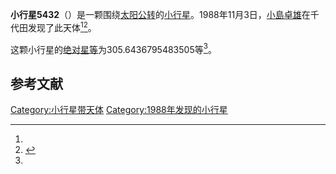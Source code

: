 {{Infobox planet
| bgcolour = #FFFFC0
| name = 5432 Imakiire
| symbol = 
| image = 
| caption = 
| discovery = yes
| discovery_ref = 
| discoverer = [[小島卓雄|小島卓雄]]
| discovery_site = [[千代田|千代田]] 
| discovered = 1988年11月3日
| designations = yes
| mp_name = 
| named_after = 
| alt_names = 1988 VN/ 1971 UQ2 / 1977 CQ1 / 1990 FG4
| mp_category = [[主带小行星|主带小行星]]
| orbit_ref = <ref name="a">[http://ssd.jpl.nasa.gov/sbdb.cgi?sstr=5432 5432 Imakiire] {{Wayback|url=http://ssd.jpl.nasa.gov/sbdb.cgi?sstr=5432 |date=20201124020653 }}，小行星數據庫瀏覽器（JPL Small-Body Database Browser）－[[美国国家航空航天局|美国国家航空航天局]]喷气推进实验室</ref>
| epoch = 2456400.5 (2013年4月18日更新)
| aphelion = {{convert|2.918951040000456|AU|km|3|abbr=on|lk=out}}
| perihelion = {{convert|2.314270819592953|AU|km|3|abbr=on}}
| semimajor = {{convert|2.616610929796705|AU|km|3|abbr=on}}
| eccentricity = 0.115546452
| period = 1545.991684 [[日|日]]<br />4.23[[儒略年|儒略年]]
| avg_speed = 
| inclination = 3.181296187866585
| asc_node = 95.1803661640739
| mean_anomaly = 
| arg_peri = 305.6436795483505
| satellites = 
| physical_characteristics = yes
| dimensions = 
| mass = 
| density = 
| surface_grav = 
| escape_velocity = 
| sidereal_day = 
| axial_tilt = 
| pole_ecliptic_lat = 
| pole_ecliptic_lon = 
| albedo = 
| temperatures= 
| temp_name1 = 
| mean_temp_1 = 
| max_temp_1 = 
| temp_name2 = 
| max_temp_2 = 
| spectral_type = 
| abs_magnitude = 305.6436795483505
}}

'''小行星5432'''（{{lang-en|5432 Imakiire}}）是一颗围绕[[太阳|太阳]][[公转|公转]]的[[小行星|小行星]]。1988年11月3日，[[小島卓雄|小島卓雄]]在千代田发现了此天体<ref name="a" /><ref>{{cite news|title=小行星列表|url=http://cfa-www.harvard.edu/iau/lists/NumberedMPs.txt|accessdate=2013-07-08|newspaper=哈佛大学|archive-date=2008-05-17|archive-url=https://web.archive.org/web/20080517010638/http://cfa-www.harvard.edu/iau/lists/NumberedMPs.txt|dead-url=no}}</ref>。

这颗小行星的[[绝对星等|绝对星等]]为305.6436795483505等<ref name="a" />。

==参考文献==
{{reflist}}
{{Minor Planet Number|[[小行星5431|小行星5431]]|[[小行星5433|小行星5433]]}}

{{小天体}}

[[Category:小行星带天体|Category:小行星带天体]]
[[Category:1988年发现的小行星|Category:1988年发现的小行星]]

{{asteroid-stub}}
